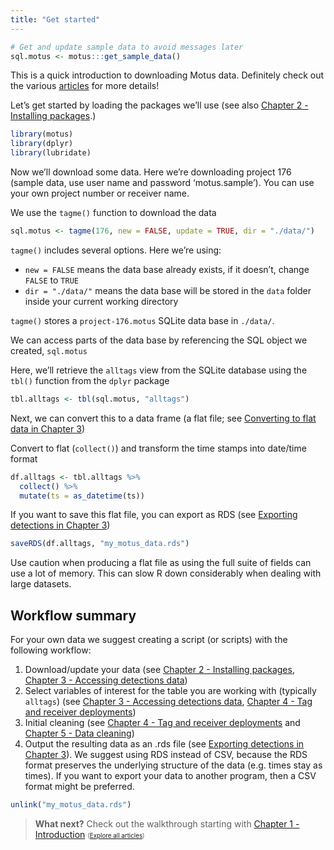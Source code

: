 ```yaml
---
title: "Get started"
---
```


<!-- Parts of this were originally at the end of Chapter 3 - Accessing Data -->

```r
# Get and update sample data to avoid messages later
sql.motus <- motus:::get_sample_data()
```

This is a quick introduction to downloading Motus data. Definitely check out the various [articles](../index.html) for more details!

Let's get started by loading the packages we'll use (see also [Chapter 2 - Installing packages](02-installing-packages.html).)
```r
library(motus)
library(dplyr)
library(lubridate)
```

Now we'll download some data. 
Here we're downloading project 176 (sample data, use user name and password 'motus.sample').
You can use your own project number or receiver name.

We use the `tagme()` function to download the data
```r
sql.motus <- tagme(176, new = FALSE, update = TRUE, dir = "./data/")
```

`tagme()` includes several options. Here we're using:

- `new = FALSE` means the data base already exists, if it doesn't, change `FALSE` to `TRUE`
- `dir = "./data/"` means the data base will be stored in the `data` folder inside your current working directory

`tagme()` stores a `project-176.motus` SQLite data base in `./data/`.

We can access parts of the data base by referencing the SQL object we created, `sql.motus`

Here, we'll retrieve the `alltags` view from the SQLite database using the `tbl()` function from the `dplyr` package
```r
tbl.alltags <- tbl(sql.motus, "alltags")
```

Next, we can convert this to a data frame (a flat file; see [Converting to flat data in Chapter 3](03-accessing-data.html#converting-to-flat-data))

Convert to flat (`collect()`) and transform the time stamps into date/time format
```r
df.alltags <- tbl.alltags %>%
  collect() %>%
  mutate(ts = as_datetime(ts))
```
 
If you want to save this flat file, you can export as RDS (see [Exporting detections in Chapter 3](03-accessing-data.html#exporting-detections))
```r
saveRDS(df.alltags, "my_motus_data.rds")
```

Use caution when producing a flat file as using the full suite of fields can use a lot of memory.
This can slow R down considerably when dealing with large datasets. 

## Workflow summary
 
For your own data we suggest creating a script (or scripts) with the following workflow:

1. Download/update your data (see [Chapter 2 - Installing packages](02-installing-packages.html), [Chapter 3 - Accessing detections data](03-accessing-data.html))
2. Select variables of interest for the table you are working with (typically `alltags`) (see [Chapter 3 - Accessing detections data](03-accessing-data.html), [Chapter 4 - Tag and receiver deployments](04-deployments.html))
3. Initial cleaning (see [Chapter 4 - Tag and receiver deployments](04-deployments.html) and [Chapter 5 - Data cleaning](05-data-cleaning.html))
4. Output the resulting data as an .rds file (see [Exporting detections in Chapter 3](03-accessing-data.html#exporting-detections)). 
We suggest using RDS instead of CSV, because the RDS format preserves the underlying structure of the data (e.g. times stay as times). If you want to export your data to another program, then a CSV format might be preferred.  

```r
unlink("my_motus_data.rds")
```

> **What next?** Check out the walkthrough starting with [Chapter 1 - Introduction](01-introduction.html)
> <span style = "font-size: 70%">(<a href = "index.html">Explore all articles</a>)</span>

